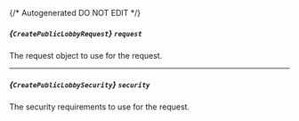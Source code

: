 {/* Autogenerated DO NOT EDIT  */}

##### *{`CreatePublicLobbyRequest`}* `request`
The request object to use for the request.
<Collapsible openLabel={Labels.showProperties} closeLabel={Labels.hideProperties}>
    <CreatePublicLobbyRequest/>
</Collapsible>

---
##### *{`CreatePublicLobbySecurity`}* `security`
The security requirements to use for the request.
<Collapsible openLabel={Labels.showProperties} closeLabel={Labels.hideProperties}>
    <CreatePublicLobbySecurity/>
</Collapsible>


